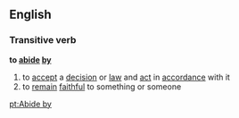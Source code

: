 ==English==
===Transitive verb===
'''to [[abide]] [[by]]'''
#to [[accept]] a [[decision]] or [[law]] and [[act]] in [[accordance]] with it
#to [[remain]] [[faithful]] to something or someone

[[pt:Abide by]]